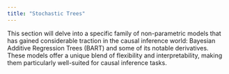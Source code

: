 ```yaml
---
title: "Stochastic Trees"
---
```


This section will delve into a specific family of non-parametric models that has
gained considerable traction in the causal inference world: Bayesian Additive
Regression Trees (BART) and some of its notable derivatives. These models offer
a unique blend of flexibility and interpretability, making them particularly
well-suited for causal inference tasks.